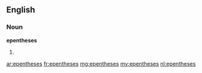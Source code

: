 ==English==

===Noun===
'''epentheses'''

# {{plural of|epenthesis}}

[[ar:epentheses]]
[[fr:epentheses]]
[[mg:epentheses]]
[[my:epentheses]]
[[nl:epentheses]]